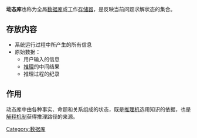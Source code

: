 {{NoteTA
|G1 = IT
|1 = zh-cn:库; zh-tw:函式庫; zh-hk:函數庫;
}}
'''动态库'''也称为全局[[数据库|数据库]]或工作[[存储器|存储器]]，是反映当前问题求解状态的集合。

== 存放内容 ==
* 系统运行过程中所产生的所有信息
* 原始数据：
** 用户输入的信息
** [[推理|推理]]的中间结果
** 推理过程的纪录

== 作用 ==
动态库中由各种事实、命题和关系组成的状态，既是[[推理机|推理机]]选用知识的依据，也是[[解释机制|解释机制]]获得推理路径的来源。

[[Category:数据库|Category:数据库]]